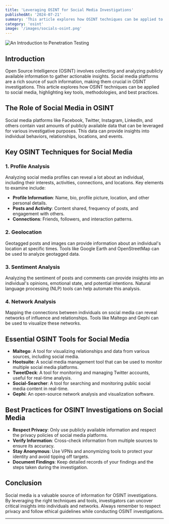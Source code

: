 ```yaml
---
title: 'Leveraging OSINT for Social Media Investigations'
publishedAt: '2024-07-21'
summary: 'This article explores how OSINT techniques can be applied to social media investigations, highlighting key tools, methodologies, and best practices.'
category: 'osint'
image: '/images/socials-osint.png'
---
```



<Image
  src="/images/socials-osint.png"
  alt="An Introduction to Penetration Testing"
  width={400}
  height={400}
  className="w-400 h-400 mb-4 rounded-xl"
/>

## Introduction

Open Source Intelligence (OSINT) involves collecting and analyzing publicly available information to gather actionable insights. Social media platforms are a rich source of such information, making them crucial in OSINT investigations. This article explores how OSINT techniques can be applied to social media, highlighting key tools, methodologies, and best practices.

## The Role of Social Media in OSINT

Social media platforms like Facebook, Twitter, Instagram, LinkedIn, and others contain vast amounts of publicly available data that can be leveraged for various investigative purposes. This data can provide insights into individual behaviors, relationships, locations, and events.

## Key OSINT Techniques for Social Media

### 1. **Profile Analysis**

Analyzing social media profiles can reveal a lot about an individual, including their interests, activities, connections, and locations. Key elements to examine include:

- **Profile Information**: Name, bio, profile picture, location, and other personal details.
- **Posts and Activity**: Content shared, frequency of posts, and engagement with others.
- **Connections**: Friends, followers, and interaction patterns.

### 2. **Geolocation**

Geotagged posts and images can provide information about an individual's location at specific times. Tools like Google Earth and OpenStreetMap can be used to analyze geotagged data.

### 3. **Sentiment Analysis**

Analyzing the sentiment of posts and comments can provide insights into an individual's opinions, emotional state, and potential intentions. Natural language processing (NLP) tools can help automate this analysis.

### 4. **Network Analysis**

Mapping the connections between individuals on social media can reveal networks of influence and relationships. Tools like Maltego and Gephi can be used to visualize these networks.

## Essential OSINT Tools for Social Media

- **Maltego**: A tool for visualizing relationships and data from various sources, including social media.
- **Hootsuite**: A social media management tool that can be used to monitor multiple social media platforms.
- **TweetDeck**: A tool for monitoring and managing Twitter accounts, useful for real-time analysis.
- **Social-Searcher**: A tool for searching and monitoring public social media content in real-time.
- **Gephi**: An open-source network analysis and visualization software.

## Best Practices for OSINT Investigations on Social Media

- **Respect Privacy**: Only use publicly available information and respect the privacy policies of social media platforms.
- **Verify Information**: Cross-check information from multiple sources to ensure its accuracy.
- **Stay Anonymous**: Use VPNs and anonymizing tools to protect your identity and avoid tipping off targets.
- **Document Findings**: Keep detailed records of your findings and the steps taken during the investigation.

## Conclusion

Social media is a valuable source of information for OSINT investigations. By leveraging the right techniques and tools, investigators can uncover critical insights into individuals and networks. Always remember to respect privacy and follow ethical guidelines while conducting OSINT investigations.

---
